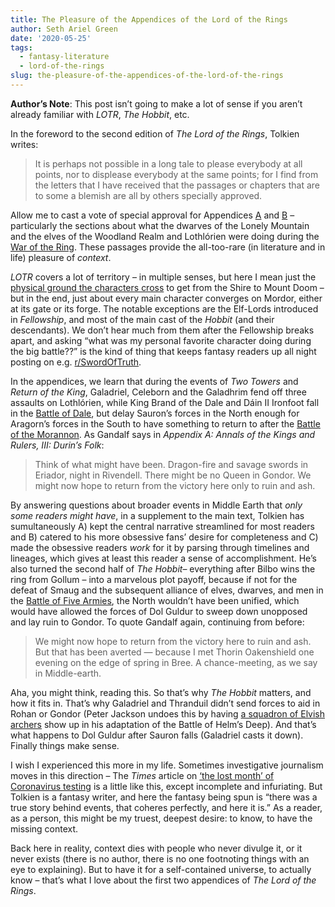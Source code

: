 ```yaml
---
title: The Pleasure of the Appendices of the Lord of the Rings
author: Seth Ariel Green
date: '2020-05-25'
tags:
  - fantasy-literature
  - lord-of-the-rings
slug: the-pleasure-of-the-appendices-of-the-lord-of-the-rings
---
```


**Author's Note**: This post isn't going to make a lot of sense if you aren't already familiar with _LOTR_, _The Hobbit_, etc. 

In the foreword to the second edition of _The Lord of the Rings_, Tolkien writes:

> It is perhaps not possible in a long tale to please everybody at all points, nor to displease everybody at the same points; for I find from the letters that I have received that the passages or chapters that are to some a blemish are all by others specially approved.

Allow me to cast a vote of special approval for Appendices [A](http://tolkiengateway.net/wiki/Appendix_A) and [B](http://tolkiengateway.net/wiki/Appendix_B) -- particularly the sections about what the dwarves of the Lonely Mountain and the elves of the Woodland Realm and Lothlórien were doing during the [War of the Ring](https://lotr.fandom.com/wiki/War_of_the_Ring). These passages provide the all-too-rare (in literature and in life) pleasure of _context_.

_LOTR_ covers a lot of territory -- in multiple senses, but here I mean just the [physical ground the characters cross](http://lotrproject.com/map/#zoom=3&lat=-1681.5&lon=1500&layers=BTTTTTTTT) to get from the Shire to Mount Doom -- but in the end, just about every main character converges on Mordor, either at its gate or its forge. The notable exceptions are the Elf-Lords introduced in _Fellowship_, and most of the main cast of the _Hobbit_ (and their descendants). We don't hear much from them after the Fellowship breaks apart, and asking "what was my personal favorite character doing during the big battle??" is the kind of thing that keeps fantasy readers up all night posting on e.g. [r/SwordOfTruth](https://www.reddit.com/r/SwordOfTruth/).

In the appendices, we learn that during the events of _Two Towers_ and _Return of the King_, Galadriel, Celeborn and the Galadhrim fend off three assaults on Lothlórien, while King Brand of the Dale and Dáin II Ironfoot fall in the [Battle of Dale](https://lotr.fandom.com/wiki/Battle_of_Dale), but delay Sauron's forces in the North enough for Aragorn's forces in the South to have something to return to after the [Battle of the Morannon](http://tolkiengateway.net/wiki/Battle_of_the_Morannon). As Gandalf says in _Appendix A: Annals of the Kings and Rulers, III: Durin's Folk_:

 > Think of what might have been. Dragon-fire and savage swords in Eriador, night in Rivendell. There might be no Queen in Gondor. We might now hope to return from the victory here only to ruin and ash.

By answering questions about broader events in Middle Earth that _only some readers might have_, in a supplement to the main text, Tolkien has sumultaneously A) kept the central narrative streamlined for most readers and B) catered to his more obsessive fans' desire for completeness and C) made the obsessive readers _work_ for it by parsing through timelines and lineages, which gives at least this reader a sense of accomplishment. He's also turned the second half of _The Hobbit_-- everything after Bilbo wins the ring from Gollum -- into a marvelous plot payoff, because if not for the defeat of Smaug and the subsequent alliance of elves, dwarves, and men in the [Battle of Five Armies](https://lotr.fandom.com/wiki/Battle_of_Five_Armies), the North wouldn't have been unified, which would have allowed the forces of Dol Guldur to sweep down unopposed and lay ruin to Gondor. To quote Gandalf again, continuing from before:

> We might now hope to return from the victory here to ruin and ash. But that has been averted — because I met Thorin Oakenshield one evening on the edge of spring in Bree. A chance-meeting, as we say in Middle-earth.

Aha, you might think, reading this. So that's why _The Hobbit_ matters, and how it fits in. That's why Galadriel and Thranduil didn't send forces to aid in Rohan or Gondor (Peter Jackson undoes this by having [a squadron of Elvish archers](https://lotr.fandom.com/wiki/Haldir_(Lorien)#The_Lord_of_the_Rings_film_trilogy) show up in his adaptation of the Battle of Helm's Deep). And that's what happens to Dol Guldur after Sauron falls (Galadriel casts it down). Finally things make sense.

I wish I experienced this more in my life. Sometimes investigative journalism moves in this direction -- The _Times_ article on ['the lost month' of Coronavirus testing](https://www.nytimes.com/2020/03/28/us/testing-coronavirus-pandemic.html) is a little like this, except incomplete and infuriating. But Tolkien is a fantasy writer, and here the fantasy being spun is "there was a true story behind events, that coheres perfectly, and here it is." As a reader, as a person, this might be my truest, deepest desire: to know, to have the missing context. 

Back here in reality, context dies with people who never divulge it, or it never exists (there is no author, there is no one footnoting things with an eye to explaining). But to have it for a self-contained universe, to actually know -- that's what I love about the first two appendices of _The Lord of the Rings_.
